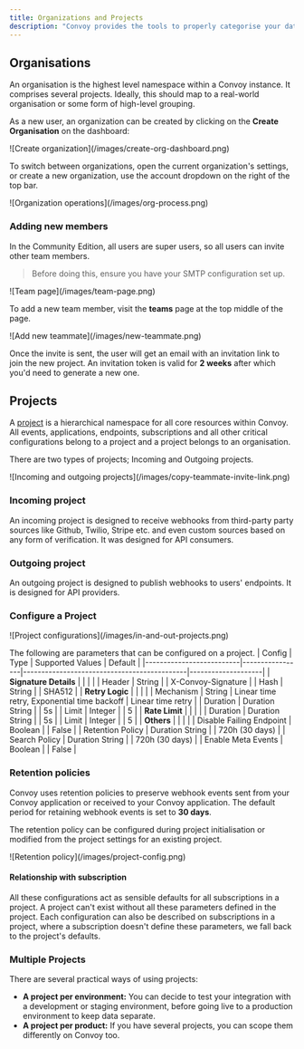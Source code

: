 ```yaml
---
title: Organizations and Projects
description: "Convoy provides the tools to properly categorise your data. These tools are organisations and projects."
---
```


## Organisations

An organisation is the highest level namespace within a Convoy instance. It comprises several projects. Ideally, this should map to a real-world organisation or some form of high-level grouping.

As a new user, an organization can be created by clicking on the **Create Organisation** on the dashboard:

<Frame>![Create organization](/images/create-org-dashboard.png)</Frame>

To switch between organizations, open the current organization's settings, or create a new organization, use the account dropdown on the right of the top bar.

<Frame>![Organization operations](/images/org-process.png)</Frame>

### Adding new members

In the Community Edition, all users are super users, so all users can invite other team members.

> Before doing this, ensure you have your SMTP configuration set up.

<Frame>![Team page](/images/team-page.png)</Frame>

To add a new team member, visit the **teams** page at the top middle of the page.

<Frame>![Add new teammate](/images/new-teammate.png)</Frame>

Once the invite is sent, the user will get an email with an invitation link to join the new project. An invitation token is valid for **2 weeks** after which you'd need to generate a new one.

## Projects

A [project](https://dashboard.getconvoy.io/projects) is a hierarchical namespace for all core resources within Convoy. All events, applications, endpoints, subscriptions and all other critical configurations belong to a project and a project belongs to an organisation.

There are two types of projects; Incoming and Outgoing projects.

<Frame>![Incoming and outgoing projects](/images/copy-teammate-invite-link.png)</Frame>

### Incoming project

An incoming project is designed to receive webhooks from third-party party sources like Github, Twilio, Stripe etc. and even custom sources based on any form of verification. It was designed for API consumers.

### Outgoing project

An outgoing project is designed to publish webhooks to users' endpoints. It is designed for API providers.

### Configure a Project

<Frame>![Project configurations](/images/in-and-out-projects.png)</Frame>

The following are parameters that can be configured on a project.
| Config                   | Type            | Supported Values                            | Default            |
|--------------------------|-----------------|---------------------------------------------|--------------------|
| **Signature Details**    |                 |                                             |                    |
| Header                   | String          |                                             | X-Convoy-Signature |
| Hash                     | String          |                                             | SHA512             |
| **Retry Logic**          |                 |                                             |                    |
| Mechanism                | String          | Linear time retry, Exponential time backoff | Linear time retry  |
| Duration                 | Duration String |                                             | 5s                 |
| Limit                    | Integer         |                                             | 5                  |
| **Rate Limit**           |                 |                                             |                    |
| Duration                 | Duration String |                                             | 5s                 |
| Limit                    | Integer         |                                             | 5                  |
| **Others**               |                 |                                             |                    |
| Disable Failing Endpoint | Boolean         |                                             | False              |
| Retention Policy         | Duration String |                                             | 720h (30 days)     |
| Search Policy            | Duration String |                                             | 720h (30 days)     |
| Enable Meta Events       | Boolean         |                                             | False              |

### Retention policies

Convoy uses retention policies to preserve webhook events sent from your Convoy application or received to your Convoy application. The default period for retaining webhook events is set to **30 days**.

The retention policy can be configured during project initialisation or modified from the project settings for an existing project.

<Frame>![Retention policy](/images/project-config.png)</Frame>

#### Relationship with subscription

All these configurations act as sensible defaults for all subscriptions in a project. A project can't exist without all these parameters defined in the project. Each configuration can also be described on subscriptions in a project, where a subscription doesn't define these parameters, we fall back to the project's defaults.

### Multiple Projects

There are several practical ways of using projects:

- **A project per environment:** You can decide to test your integration with a development or staging environment, before going live to a production environment to keep data separate.
- **A project per product:** If you have several projects, you can scope them differently on Convoy too.

